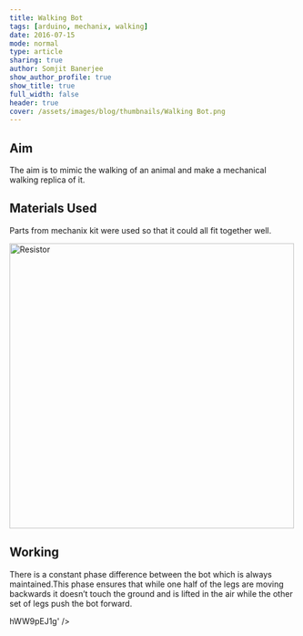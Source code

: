 ```yaml
---
title: Walking Bot
tags: [arduino, mechanix, walking]
date: 2016-07-15
mode: normal
type: article
sharing: true
author: Somjit Banerjee
show_author_profile: true
show_title: true
full_width: false
header: true
cover: /assets/images/blog/thumbnails/Walking Bot.png
---
```


## Aim

The aim is to mimic the walking of an animal and make a mechanical walking replica of it.

## Materials Used

Parts from mechanix kit were used so that it could all fit together well.

<Image src="/assets/images/blog/thumbnails/Walking Bot.png" alt="Resistor" width='500' height='500'>

## Working

There is a constant phase difference between the bot which is always maintained.This phase ensures that while one half of the legs are moving
backwards it doesn’t touch the ground and is lifted in the air while the other set of legs push the bot forward.

<EmbedItem url="https://www.youtube.com/embed/b8hWW9pEJ1g" />

hWW9pEJ1g' />
